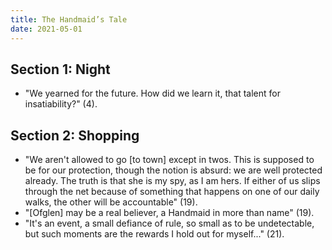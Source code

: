 ```yaml
---
title: The Handmaid’s Tale
date: 2021-05-01
---
```


## Section 1: Night

- "We yearned for the future. How did we learn it, that talent for insatiability?" (4).


## Section 2: Shopping

- "We aren't allowed to go [to town] except in twos. This is supposed to be for our protection, though the notion is absurd: we are well protected already. The truth is that she is my spy, as I am hers. If either of us slips through the net because of something that happens on one of our daily walks, the other will be accountable" (19).
- "[Ofglen] may be a real believer, a Handmaid in more than name" (19).
- "It's an event, a small defiance of rule, so small as to be undetectable, but such moments are the rewards I hold out for myself..." (21).
